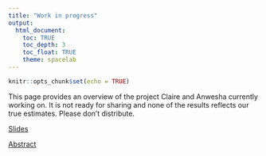 ```yaml
---
title: "Work in progress"
output:
  html_document:
    toc: TRUE
    toc_depth: 3
    toc_float: TRUE
    theme: spacelab
---
```


```r
knitr::opts_chunk$set(echo = TRUE)

```

This page provides an overview of the project Claire and Anwesha currently working on. 
It is not ready for sharing and none of the results reflects our true estimates.
Please don't distribute.

[Slides](./writeup/aefp2023.html)

[Abstract](./writeup/aefp2023.doc)


